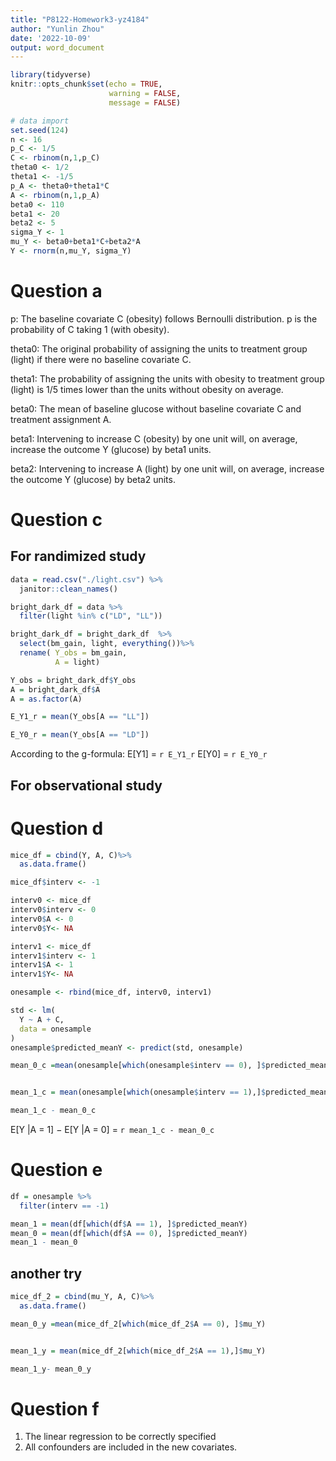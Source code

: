 ```yaml
---
title: "P8122-Homework3-yz4184"
author: "Yunlin Zhou"
date: '2022-10-09'
output: word_document
---
```


```r
library(tidyverse)
knitr::opts_chunk$set(echo = TRUE,
                      warning = FALSE,
                      message = FALSE)
```

```r
# data import
set.seed(124)
n <- 16
p_C <- 1/5
C <- rbinom(n,1,p_C)
theta0 <- 1/2
theta1 <- -1/5
p_A <- theta0+theta1*C
A <- rbinom(n,1,p_A)
beta0 <- 110
beta1 <- 20
beta2 <- 5
sigma_Y <- 1
mu_Y <- beta0+beta1*C+beta2*A
Y <- rnorm(n,mu_Y, sigma_Y)
```

# Question a

p: The baseline covariate C (obesity) follows Bernoulli distribution. p is the probability of C taking 1 (with obesity).

theta0: The original probability of assigning the units to treatment group (light) if there were no baseline covariate C.

theta1: The probability of assigning the units with obesity to treatment group (light) is 1/5 times lower than the units without obesity on average.

beta0: The mean of baseline glucose without baseline covariate C and treatment assignment A.

beta1: Intervening to increase C (obesity) by one unit will, on average, increase the outcome Y (glucose) by beta1 units.

beta2: Intervening to increase A (light) by one unit will, on average, increase the outcome Y (glucose) by beta2 units.

# Question c

## For randimized study

```r
data = read.csv("./light.csv") %>% 
  janitor::clean_names()

bright_dark_df = data %>% 
  filter(light %in% c("LD", "LL"))

bright_dark_df = bright_dark_df  %>%
  select(bm_gain, light, everything())%>%
  rename( Y_obs = bm_gain,
          A = light)

Y_obs = bright_dark_df$Y_obs
A = bright_dark_df$A
A = as.factor(A)
```


```r
E_Y1_r = mean(Y_obs[A == "LL"])

E_Y0_r = mean(Y_obs[A == "LD"])
```

According to the g-formula: E[Y1] = `r E_Y1_r`  E[Y0] = `r E_Y0_r`


## For observational study





# Question d

```r
mice_df = cbind(Y, A, C)%>%
  as.data.frame()
```


```r
mice_df$interv <- -1 

interv0 <- mice_df
interv0$interv <- 0
interv0$A <- 0
interv0$Y<- NA

interv1 <- mice_df 
interv1$interv <- 1
interv1$A <- 1
interv1$Y<- NA

onesample <- rbind(mice_df, interv0, interv1) 
```


```r
std <- lm(
  Y ~ A + C,
  data = onesample
)
onesample$predicted_meanY <- predict(std, onesample)
```


```r
mean_0_c =mean(onesample[which(onesample$interv == 0), ]$predicted_meanY)


mean_1_c = mean(onesample[which(onesample$interv == 1),]$predicted_meanY)
```


```r
mean_1_c - mean_0_c
```

E[Y |A = 1] − E[Y |A = 0] = `r mean_1_c - mean_0_c`

# Question e

```r
df = onesample %>%
  filter(interv == -1)

mean_1 = mean(df[which(df$A == 1), ]$predicted_meanY)
mean_0 = mean(df[which(df$A == 0), ]$predicted_meanY)
mean_1 - mean_0
```


## another try

```r
mice_df_2 = cbind(mu_Y, A, C)%>%
  as.data.frame()
```


```r
mean_0_y =mean(mice_df_2[which(mice_df_2$A == 0), ]$mu_Y)


mean_1_y = mean(mice_df_2[which(mice_df_2$A == 1),]$mu_Y)
```


```r
mean_1_y- mean_0_y
```


# Question f

1. The linear regression to be correctly specified
2. All confounders are included in the new covariates.

































































